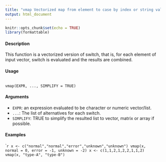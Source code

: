 ```yaml
---
title: "vmap Vectorized map from element to case by index or string value"
output: html_document
---
```


```r
knitr::opts_chunk$set(echo = TRUE)
library(formattable)
```



#### Description
This function is a vectorized version of switch, that is, for each element of input vector, switch is
evaluated and the results are combined.

#### Usage
<pre><code>
vmap(EXPR, ..., SIMPLIFY = TRUE)
</code></pre>

#### Arguments
* ``EXPR``: an expression evaluated to be character or numeric vector/list.
* ``...``: The list of alternatives for each switch.
* ``SIMPLIFY``: TRUE to simplify the resulted list to vector, matrix or array if possible.

#### Examples
```r
x <- c("normal","normal","error","unknown","unknown")
vmap(x, normal = 0, error = -1, unknown = -2)
x <- c(1,1,2,1,2,2,1,1,2)
vmap(x, "type-A", "type-B")
``

